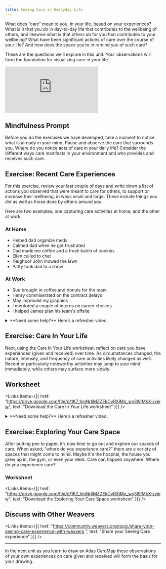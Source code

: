 ```yaml
---
title: Seeing Care in Everyday Life
---
```


What does “care” mean to you, in your life, based on your experiences? What is it that you _do_ in day-to-day life that contributes to the wellbeing of others, and likewise what is that others _do_ for you that contributes to your wellbeing? What have been significant actions of care over the course of your life? And how does the space you’re in remind you of such care?

These are the questions we’ll explore in this unit. Your observations will form the foundation for visualizing care in your life.

<Embed src="https://player.vimeo.com/video/855998745" />

<Box>

## Mindfulness Prompt

Before you do the exercises we have developed, take a moment to notice what is already in your mind. Pause and observe the care that surrounds you. Where do you notice acts of care in your daily life? Consider the different ways care manifests in your environment and who provides and receives such care.

</Box>

## Exercise: Recent Care Experiences

For this exercise, review your last couple of days and write down a list of actions you observed that were meant to care for others, to support or increase their wellbeing, in ways small and large. These include things you did as well as those done by others around you.

Here are two examples, one capturing care activities at home, and the other at work.

### At Home

- Helped dad organize meds
- Calmed dad when he got frustrated
- Dad made me coffee and a fresh batch of cookies
- Ellen called to chat
- Neighbor John mowed the lawn
- Patty took dad to a show

### At Work

- Sue brought in coffee and donuts for the team
- Henry commiserated on the contract delays
- May improved my graphics
- I mentored a couple of interns on career choices
- I helped James plan his team's offsite

<details>
	<summary>**Need some help?** Here’s a refresher video.</summary>
	<Embed src="https://player.vimeo.com/video/855998745" />
</details>

## Exercise: Care In Your Life

Next, using the Care In Your Life worksheet, reflect on care you have experienced (given and received) over time. As circumstances changed, the nature, intensity, and frequency of care activities likely changed as well. Recent or particularly noteworthy activities may jump to your mind immediately, while others may surface more slowly.

## Worksheet

<Links
  items={[{
    href: "https://drive.google.com/file/d/1K7_hmNrIiMZZEkCvRXjMo_wy3l9IMkX-/view",
    text: "Download the Care In Your Life worksheet"
  }]}
/>

<details>
	<summary>**Need some help?** Here’s a refresher video.</summary>
	<Embed src="https://player.vimeo.com/video/855998745" />
</details>

## Exercise: Exploring Your Care Space

After putting pen to paper, it’s now time to go out and explore our spaces of care. When asked, "where do you experience care?” there are a variety of spaces that might come to mind. Maybe it's the hospital, the house you grew up in, the gym, or even your desk. Care can happen anywhere. Where do you experience care?

### Worksheet

<Links
  items={[{
    href: "https://drive.google.com/file/d/1K7_hmNrIiMZZEkCvRXjMo_wy3l9IMkX-/view",
    text: "Download the Exploring Your Care Space worksheet"
  }]}
/>

## Discuss with Other Weavers

<Links
  items={[{
    href: "https://community.weavers.org/topic/share-your-seeing-care-experience-with-weavers ",
    text: "Share your Seeing Care experience"
  }]}
/>

---

In the next unit as you learn to draw an Atlas CareMap these observations of your own experiences on care given and received will form the basis for your drawing.